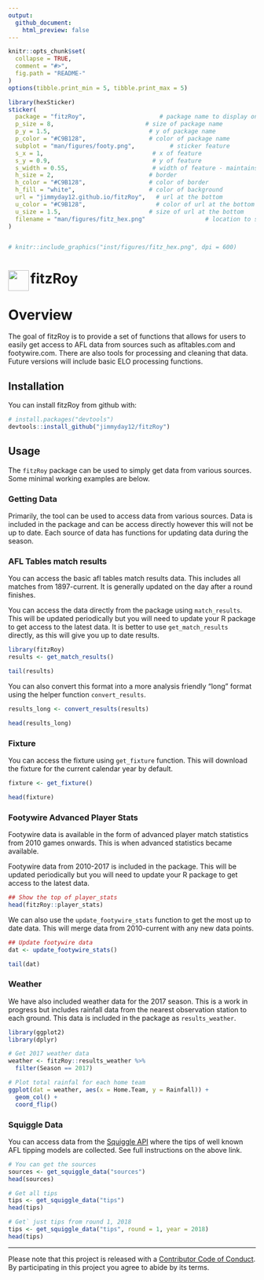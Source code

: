 ```yaml
---
output:
  github_document:
    html_preview: false
---
```


<!-- README.md is generated from README.Rmd. Please edit that file -->

```r
knitr::opts_chunk$set(
  collapse = TRUE,
  comment = "#>",
  fig.path = "README-"
)
options(tibble.print_min = 5, tibble.print_max = 5)
```

<!-- README.md is generated from README.Rmd. Please edit that file -->
```r
library(hexSticker)
sticker(
  package = "fitzRoy",                     # package name to display on sticker             
  p_size = 8,                          # size of package name
  p_y = 1.5,                            # y of package name
  p_color = "#C9B128",                  # color of package name
  subplot = "man/figures/footy.png",          # sticker feature
  s_x = 1,                               # x of feature
  s_y = 0.9,                             # y of feature
  s_width = 0.55,                        # width of feature - maintains aspect ratio
  h_size = 2,                           # border
  h_color = "#C9B128",                  # color of border
  h_fill = "white",                     # color of background
  url = "jimmyday12.github.io/fitzRoy",   # url at the bottom
  u_color = "#C9B128",                    # color of url at the bottom
  u_size = 1.5,                         # size of url at the bottom
  filename = "man/figures/fitz_hex.png"                 # location to save the image
)


# knitr::include_graphics("inst/figures/fitz_hex.png", dpi = 600)
```

# fitzRoy <img src="man/figures/fitz_hex.png" align="left" height="42" width="42"/> 

# Overview
The goal of fitzRoy is to provide a set of functions that allows for users to easily get access to AFL data from sources such as afltables.com and footywire.com. There are also tools for processing and cleaning that data. Future versions will include basic ELO processing functions. 

## Installation

You can install fitzRoy from github with:

```r
# install.packages("devtools")
devtools::install_github("jimmyday12/fitzRoy")
```

## Usage

The `fitzRoy` package can be used to simply get data from various sources. Some minimal working examples are below.

### Getting Data

Primarily, the tool can be used to access data from various sources. Data is included in the package and can be access directly however this will not be up to date. Each source of data has functions for updating data during the season. 

### AFL Tables match results
You can access the basic afl tables match results data. This includes all matches from 1897-current. It is generally updated on the day after a round finishes. 

You can access the data directly from the package using `match_results`. This will be updated periodically but you will need to update your R package to get access to the latest data. It is better to use `get_match_results` directly, as this will give you up to date results.

```r
library(fitzRoy)
results <- get_match_results()

tail(results)

```

You can also convert this format into a more analysis friendly "long" format using the helper function `convert_results`. 

```r
results_long <- convert_results(results)

head(results_long)
```

### Fixture
You can access the fixture using `get_fixture` function. This will download the fixture for the current calendar year by default. 

```r
fixture <- get_fixture()

head(fixture)
```
### Footywire Advanced Player Stats
Footywire data is available in the form of advanced player match statistics from 2010 games onwards. This is when advanced statistics became available.

Footywire data from 2010-2017 is included in the package. This will be updated periodically but you will need to update your R package to get access to the latest data.

```r
## Show the top of player_stats
head(fitzRoy::player_stats)
```

We can also use the `update_footywire_stats` function to get the most up to date data. This will merge data from 2010-current with any new data points. 

```r
## Update footywire data
dat <- update_footywire_stats()

tail(dat)
```


### Weather
We have also included weather data for the 2017 season. This is a work in progress but includes rainfall data from the nearest observation station to each ground. This data is included in the package as `results_weather`.

```r
library(ggplot2)
library(dplyr)

# Get 2017 weather data
weather <- fitzRoy::results_weather %>%
  filter(Season == 2017)

# Plot total rainfal for each home team
ggplot(dat = weather, aes(x = Home.Team, y = Rainfall)) +
  geom_col() + 
  coord_flip()

```
### Squiggle Data
You can access data from the [Squiggle API](api.squiggle.com.au) where the tips of well known AFL tipping models are collected. See full instructions on the above link. 

```r
# You can get the sources
sources <- get_squiggle_data("sources")
head(sources)
```

```r
# Get all tips
tips <- get_squiggle_data("tips")
head(tips)  
```

```r
# Get` just tips from round 1, 2018
tips <- get_squiggle_data("tips", round = 1, year = 2018)
head(tips)
```
---
Please note that this project is released with a [Contributor Code of Conduct](CONDUCT.md).
By participating in this project you agree to abide by its terms.
